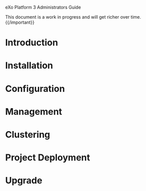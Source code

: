 eXo Platform 3 Administrators Guide


{{important}}This document is a work in progress and will get richer over time.{{/important}}

= Introduction =

{{include document="introduction.wiki" /}}

= Installation =

{{include document="installation.wiki" /}}

= Configuration =

{{include document="configuration.wiki" /}}

= Management =

{{include document="management.wiki" /}}

= Clustering =

{{include document="clustering.wiki" /}}


= Project Deployment =

{{include document="deployment.wiki" /}}

= Upgrade =

{{include document="upgrade.wiki" /}}